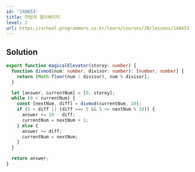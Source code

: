 ```yaml
---
id: '148653'
title: 마법의 엘리베이터
level: 2
url: https://school.programmers.co.kr/learn/courses/30/lessons/148653
---
```


## Solution

```typescript filename="solution.ts" copy
export function magicalElevator(storey: number) {
  function divmod(num: number, divisor: number): [number, number] {
    return [Math.floor(num / divisor), num % divisor];
  }

  let [answer, currentNum] = [0, storey];
  while (0 < currentNum) {
    const [nextNum, diff] = divmod(currentNum, 10);
    if (5 < diff || (diff === 5 && 5 <= nextNum % 10)) {
      answer += 10 - diff;
      currentNum = nextNum + 1;
    } else {
      answer += diff;
      currentNum = nextNum;
    }
  }

  return answer;
}
```
